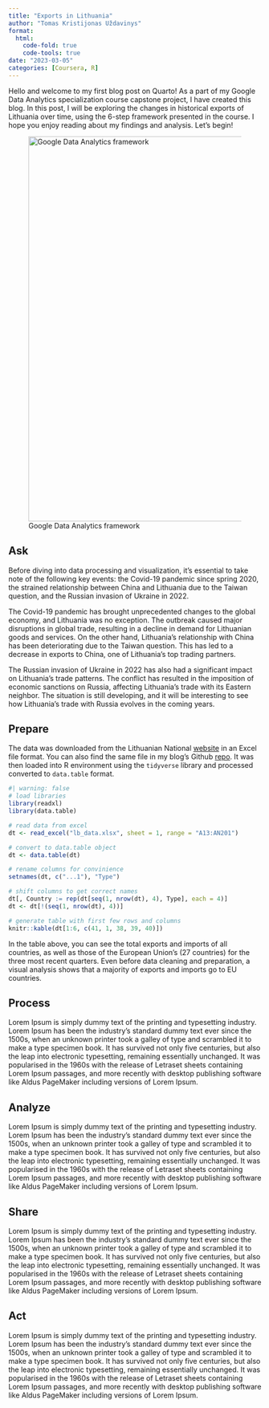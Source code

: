 ```yaml
---
title: "Exports in Lithuania"
author: "Tomas Kristijonas Uždavinys"
format:
  html:
    code-fold: true
    code-tools: true
date: "2023-03-05"
categories: [Coursera, R]
---
```


Hello and welcome to my first blog post on Quarto! As a part of my Google Data Analytics specialization course capstone project, I have created this blog. In this post, I will be exploring the changes in historical exports of Lithuania over time, using the 6-step framework presented in the course. I hope you enjoy reading about my findings and analysis. Let's begin!

![Google Data Analytics framework](analytics_framework.png){width="767"}

## Ask

Before diving into data processing and visualization, it's essential to take note of the following key events: the Covid-19 pandemic since spring 2020, the strained relationship between China and Lithuania due to the Taiwan question, and the Russian invasion of Ukraine in 2022.

The Covid-19 pandemic has brought unprecedented changes to the global economy, and Lithuania was no exception. The outbreak caused major disruptions in global trade, resulting in a decline in demand for Lithuanian goods and services. On the other hand, Lithuania's relationship with China has been deteriorating due to the Taiwan question. This has led to a decrease in exports to China, one of Lithuania's top trading partners.

The Russian invasion of Ukraine in 2022 has also had a significant impact on Lithuania's trade patterns. The conflict has resulted in the imposition of economic sanctions on Russia, affecting Lithuania's trade with its Eastern neighbor. The situation is still developing, and it will be interesting to see how Lithuania's trade with Russia evolves in the coming years.

## Prepare

The data was downloaded from the Lithuanian National [website](https://www.lb.lt/en/export-and-import-of-services-by-country) in an Excel file format. You can also find the same file in my blog's Github [repo](https://github.com/TK-Problem/personal-website/tree/main/posts/google-analytics-capstone). It was then loaded into R environment using the `tidyverse` library and processed converted to `data.table` format.

```r
#| warning: false
# load libraries
library(readxl)
library(data.table)

# read data from excel
dt <- read_excel("lb_data.xlsx", sheet = 1, range = "A13:AN201")

# convert to data.table object
dt <- data.table(dt)

# rename columns for convinience
setnames(dt, c("...1"), "Type")

# shift columns to get correct names
dt[, Country := rep(dt[seq(1, nrow(dt), 4), Type], each = 4)]
dt <- dt[!(seq(1, nrow(dt), 4))]

# generate table with first few rows and columns
knitr::kable(dt[1:6, c(41, 1, 38, 39, 40)])
```

In the table above, you can see the total exports and imports of all countries, as well as those of the European Union's (27 countries) for the three most recent quarters. Even before data cleaning and preparation, a visual analysis shows that a majority of exports and imports go to EU countries.

## Process

Lorem Ipsum is simply dummy text of the printing and typesetting industry. Lorem Ipsum has been the industry's standard dummy text ever since the 1500s, when an unknown printer took a galley of type and scrambled it to make a type specimen book. It has survived not only five centuries, but also the leap into electronic typesetting, remaining essentially unchanged. It was popularised in the 1960s with the release of Letraset sheets containing Lorem Ipsum passages, and more recently with desktop publishing software like Aldus PageMaker including versions of Lorem Ipsum.

## Analyze

Lorem Ipsum is simply dummy text of the printing and typesetting industry. Lorem Ipsum has been the industry's standard dummy text ever since the 1500s, when an unknown printer took a galley of type and scrambled it to make a type specimen book. It has survived not only five centuries, but also the leap into electronic typesetting, remaining essentially unchanged. It was popularised in the 1960s with the release of Letraset sheets containing Lorem Ipsum passages, and more recently with desktop publishing software like Aldus PageMaker including versions of Lorem Ipsum.

## Share

Lorem Ipsum is simply dummy text of the printing and typesetting industry. Lorem Ipsum has been the industry's standard dummy text ever since the 1500s, when an unknown printer took a galley of type and scrambled it to make a type specimen book. It has survived not only five centuries, but also the leap into electronic typesetting, remaining essentially unchanged. It was popularised in the 1960s with the release of Letraset sheets containing Lorem Ipsum passages, and more recently with desktop publishing software like Aldus PageMaker including versions of Lorem Ipsum.

## Act

Lorem Ipsum is simply dummy text of the printing and typesetting industry. Lorem Ipsum has been the industry's standard dummy text ever since the 1500s, when an unknown printer took a galley of type and scrambled it to make a type specimen book. It has survived not only five centuries, but also the leap into electronic typesetting, remaining essentially unchanged. It was popularised in the 1960s with the release of Letraset sheets containing Lorem Ipsum passages, and more recently with desktop publishing software like Aldus PageMaker including versions of Lorem Ipsum.
